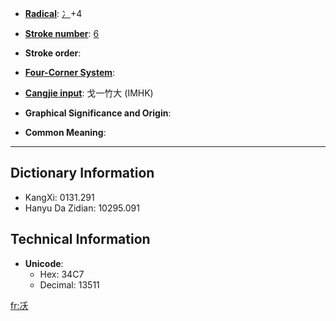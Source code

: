 * '''[[Wiktionary:Chinese radical index| Radical]]''': [[Wiktionary:Chinese radical index 冫|冫]]+4

* '''[[Wiktionary:Chinese total strokes index|Stroke number]]''': [[Wiktionary:Chinese total strokes index 6|6]]

* '''Stroke order''': 

* '''[[Wiktionary:Chinese four corner index|Four-Corner System]]''': 

* '''[[Wiktionary:Chinese Cangjie index|Cangjie input]]''': 戈一竹大 (IMHK)

* '''Graphical Significance and Origin''': 

* '''Common Meaning''': 

----

== Dictionary Information ==

* KangXi: 0131.291
* Hanyu Da Zidian: 10295.091

== Technical Information ==

* '''Unicode''':
** Hex: 34C7
** Decimal: 13511

[[fr:㓇]]